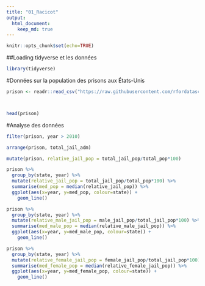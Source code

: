 ```yaml
---
title: "01_Racicot"
output: 
  html_document:
    keep_md: true
---
```


```r
knitr::opts_chunk$set(echo=TRUE)
```

##Loading tidyverse et les données
```r
library(tidyverse)
```
#Données sur la population des prisons aux États-Unis
```r
prison <- readr::read_csv("https://raw.githubusercontent.com/rfordatascience/tidytuesday/master/data/2019/2019-01-22/incarceration_trends.csv")



head(prison)
```
#Analyse des données
```r
filter(prison, year > 2010)
```
```r
arrange(prison, total_jail_adm)
```

```r
mutate(prison, relative_jail_pop = total_jail_pop/total_pop*100)
```

```r
prison %>%
  group_by(state, year) %>%
  mutate(relative_jail_pop = total_jail_pop/total_pop*100) %>%
  summarise(med_pop = median(relative_jail_pop)) %>%
  ggplot(aes(x=year, y=med_pop, colour=state)) +
    geom_line()
```

```r
prison %>%
  group_by(state, year) %>%
  mutate(relative_male_jail_pop = male_jail_pop/total_jail_pop*100) %>%
  summarise(med_male_pop = median(relative_male_jail_pop)) %>%
  ggplot(aes(x=year, y=med_male_pop, colour=state)) +
    geom_line()
```
```r
prison %>%
  group_by(state, year) %>%
  mutate(relative_female_jail_pop = female_jail_pop/total_jail_pop*100) %>%
  summarise(med_female_pop = median(relative_female_jail_pop)) %>%
  ggplot(aes(x=year, y=med_female_pop, colour=state)) +
    geom_line()
```
